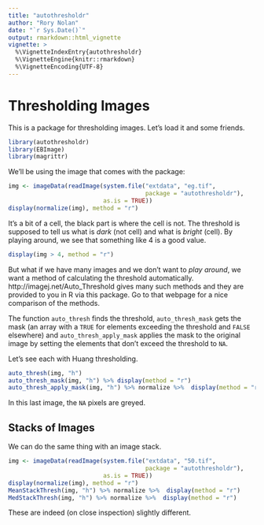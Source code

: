 ```yaml
---
title: "autothresholdr"
author: "Rory Nolan"
date: "`r Sys.Date()`"
output: rmarkdown::html_vignette
vignette: >
  %\VignetteIndexEntry{autothresholdr}
  %\VignetteEngine{knitr::rmarkdown}
  %\VignetteEncoding{UTF-8}
---
```


# Thresholding Images
This is a package for thresholding images. Let's load it and some friends.
```r
library(autothresholdr)
library(EBImage)
library(magrittr)
```
We'll be using the image that comes with the package:
```r
img <- imageData(readImage(system.file("extdata", "eg.tif", 
                                       package = "autothresholdr"), 
                           as.is = TRUE))
display(normalize(img), method = "r")
```

It's a bit of a cell, the black part is where the cell is not. The threshold is supposed to tell us what is *dark* (not cell) and what is *bright* (cell). By playing around, we see that something like 4 is a good value.

```r
display(img > 4, method = "r")
```

But what if we have many images and we don't want to *play around*, we want a method of calculating the threshold automatically. http://imagej.net/Auto_Threshold gives many such methods and they are provided to you in R via this package. Go to that webpage for a nice comparison of the methods.

The function `auto_thresh` finds the threshold, `auto_thresh_mask` gets the mask (an array with a `TRUE` for elements exceeding the threshold and `FALSE` elsewhere) and `auto_thresh_apply_mask` applies the mask to the original image by setting the elements that don't exceed the threshold to `NA`.

Let's see each with Huang thresholding.

```r
auto_thresh(img, "h")
auto_thresh_mask(img, "h") %>% display(method = "r")
auto_thresh_apply_mask(img, "h") %>% normalize %>%  display(method = "r")
```

In this last image, the `NA` pixels are greyed.

## Stacks of Images
We can do the same thing with an image stack.
```r
img <- imageData(readImage(system.file("extdata", "50.tif", 
                                       package = "autothresholdr"), 
                           as.is = TRUE))
display(normalize(img), method = "r")
MeanStackThresh(img, "h") %>% normalize %>%  display(method = "r")
MedStackThresh(img, "h") %>% normalize %>%  display(method = "r")
```

These are indeed (on close inspection) slightly different.
